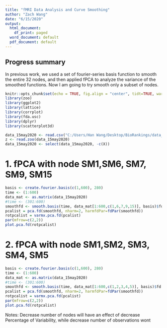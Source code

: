 ---
title: "fMRI Data Analysis and Curve Smoothing"
author: "Zach Wang"
date: "6/15/2020"
output:
  html_document:
    df_print: paged
  word_document: default
  pdf_document: default
---
## Progress summary
In previous work, we used a set of fourier-series basis function to smooth the entire 32 nodes, and then applied fPCA to analyze the variance of the smoothed functions. 
Now I am going to try smooth only a subset of nodes. 


```{r setup, include=FALSE}
knitr::opts_chunk$set(echo = TRUE, fig.align = "center", tidt=TRUE, warning = FALSE)
library(zoo)
library(ggplot2)
library(lattice)
library(corrplot)
library(fda.usc)
library(dplyr)
library(scatterplot3d)

data_15may2020 <- read.csv("C:/Users/Han Wang/Desktop/BioRankings/data_15may2020.csv", header=TRUE)
z <- read.zoo(data_15may2020)
data_15may2020 <- select(data_15may2020, -c(X))
```

# 1. fPCA with node SM1,SM6, SM7, SM9, SM15
```{r plotfPCA}
basis <- create.fourier.basis(c(1,600), 280)
time <- (1:600)
data_mat <- as.matrix(data_15may2020)
#time <- (301:600)
smoothfd <- smooth.basis(time, data_mat[1:600,c(1,6,7,9,15)], basis)$fd
pcalist = pca.fd(smoothfd, nharm=2, harmfdPar=fdPar(smoothfd))
rotpcalist = varmx.pca.fd(pcalist)
par(mfrow=c(2,2))
plot.pca.fd(rotpcalist)
```

# 2. fPCA with node SM1,SM2, SM3, SM4, SM5
```{r plotfPCA}
basis <- create.fourier.basis(c(1,600), 280)
time <- (1:600)
data_mat <- as.matrix(data_15may2020)
#time <- (301:600)
smoothfd <- smooth.basis(time, data_mat[1:600,c(1,2,3,4,5)], basis)$fd
pcalist = pca.fd(smoothfd, nharm=2, harmfdPar=fdPar(smoothfd))
rotpcalist = varmx.pca.fd(pcalist)
par(mfrow=c(2,2))
plot.pca.fd(rotpcalist)
```

Notes: Decrease number of nodes will have an effect of decrease Percentage of Variability, while decrease number of observations wont 